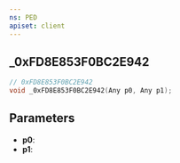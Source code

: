```yaml
---
ns: PED
apiset: client
---
```

## _0xFD8E853F0BC2E942

```c
// 0xFD8E853F0BC2E942
void _0xFD8E853F0BC2E942(Any p0, Any p1);
```


## Parameters
* **p0**:
* **p1**: